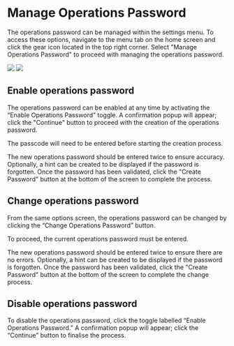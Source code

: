 
# Manage Operations Password

The operations password can be managed within the settings menu. To access these options, navigate to the menu tab on the home screen and click the gear icon located in the top right corner. Select "Manage Operations Password" to proceed with managing the operations password.

<div className="galery-container">
  <Image src="/img/common/menu-tab.png" width={300} height={300} />
  <Image src="/img/common/settings-menu.png" width={300} height={300} />
</div>

## Enable operations password

The operations password can be enabled at any time by activating the “Enable Operations Password” toggle. A confirmation popup will appear; click the "Continue" button to proceed with the creation of the operations password.

The passcode will need to be entered before starting the creation process.

The new operations password should be entered twice to ensure accuracy. Optionally, a hint can be created to be displayed if the password is forgotten. Once the password has been validated, click the "Create Password" button at the bottom of the screen to complete the process.

## Change operations password

From the same options screen, the operations password can be changed by clicking the “Change Operations Password” button.

To proceed, the current operations password must be entered.

The new operations password should be entered twice to ensure there are no errors. Optionally, a hint can be created to be displayed if the password is forgotten. Once the password has been validated, click the "Create Password" button at the bottom of the screen to complete the change process.

## Disable operations password

To disable the operations password, click the toggle labelled “Enable Operations Password.” A confirmation popup will appear; click the “Continue” button to finalise the process.
